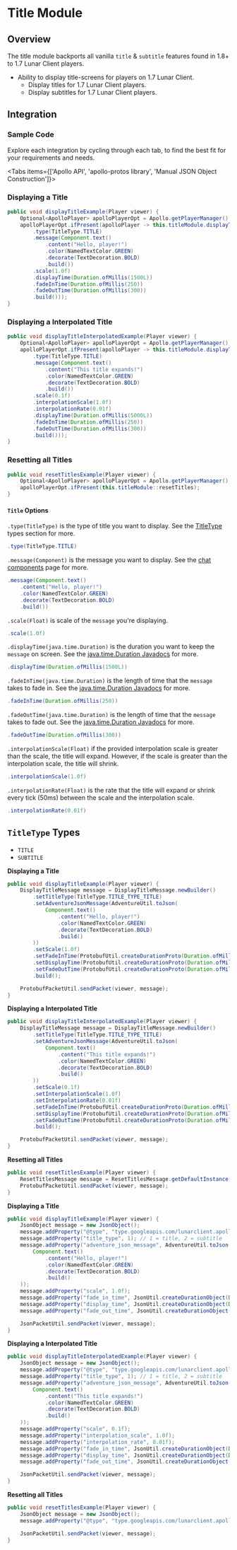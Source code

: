 
# Title Module

## Overview

The title module backports all vanilla `title` & `subtitle` features found in 1.8+ to 1.7 Lunar Client players.

- Ability to display title-screens for players on 1.7 Lunar Client.
  - Display titles for 1.7 Lunar Client players.
  - Display subtitles for 1.7 Lunar Client players.

## Integration

### Sample Code
Explore each integration by cycling through each tab, to find the best fit for your requirements and needs.

<Tabs items={['Apollo API', 'apollo-protos library', 'Manual JSON Object Construction']}>

<Tab>

### Displaying a Title

```java
public void displayTitleExample(Player viewer) {
    Optional<ApolloPlayer> apolloPlayerOpt = Apollo.getPlayerManager().getPlayer(viewer.getUniqueId());
    apolloPlayerOpt.ifPresent(apolloPlayer -> this.titleModule.displayTitle(apolloPlayer, Title.builder()
        .type(TitleType.TITLE)
        .message(Component.text()
            .content("Hello, player!")
            .color(NamedTextColor.GREEN)
            .decorate(TextDecoration.BOLD)
            .build())
        .scale(1.0f)
        .displayTime(Duration.ofMillis(1500L))
        .fadeInTime(Duration.ofMillis(250))
        .fadeOutTime(Duration.ofMillis(300))
        .build()));
}
```

### Displaying a Interpolated Title

```java
public void displayTitleInterpolatedExample(Player viewer) {
    Optional<ApolloPlayer> apolloPlayerOpt = Apollo.getPlayerManager().getPlayer(viewer.getUniqueId());
    apolloPlayerOpt.ifPresent(apolloPlayer -> this.titleModule.displayTitle(apolloPlayer, Title.builder()
        .type(TitleType.TITLE)
        .message(Component.text()
            .content("This title expands!")
            .color(NamedTextColor.GREEN)
            .decorate(TextDecoration.BOLD)
            .build())
        .scale(0.1f)
        .interpolationScale(1.0f)
        .interpolationRate(0.01f)
        .displayTime(Duration.ofMillis(5000L))
        .fadeInTime(Duration.ofMillis(250))
        .fadeOutTime(Duration.ofMillis(300))
        .build()));
}
```

### Resetting all Titles

```java
public void resetTitlesExample(Player viewer) {
    Optional<ApolloPlayer> apolloPlayerOpt = Apollo.getPlayerManager().getPlayer(viewer.getUniqueId());
    apolloPlayerOpt.ifPresent(this.titleModule::resetTitles);
}
```

#### `Title` Options

`.type(TitleType)` is the type of title you want to display. See the [TitleType](#titletype-types) types section for more.

```java
.type(TitleType.TITLE)
```

`.message(Component)` is the message you want to display. See the [chat components](https://docs.advntr.dev/text.html) page for more.

```java
.message(Component.text()
    .content("Hello, player!")
    .color(NamedTextColor.GREEN)
    .decorate(TextDecoration.BOLD)
    .build())
```

`.scale(Float)` is scale of the `message` you're displaying.

```java
.scale(1.0f)
```

`.displayTime(java.time.Duration)` is the duration you want to keep the `message` on screen. See the [java.time.Duration Javadocs](https://docs.oracle.com/javase/8/docs/api/java/time/Duration.html) for more.

```java
.displayTime(Duration.ofMillis(1500L))
```

`.fadeInTime(java.time.Duration)` is the length of time that the `message` takes to fade in. See the [java.time.Duration Javadocs](https://docs.oracle.com/javase/8/docs/api/java/time/Duration.html) for more.

```java
.fadeInTime(Duration.ofMillis(250))
```

`.fadeOutTime(java.time.Duration)` is the length of time that the `message` takes to fade out. See the [java.time.Duration Javadocs](https://docs.oracle.com/javase/8/docs/api/java/time/Duration.html) for more.

```java
.fadeOutTime(Duration.ofMillis(300))
```

`.interpolationScale(Float)` if the provided interpolation scale is greater than the scale, the title will expand. However, if the scale is greater than the interpolation scale, the title will shrink.

```java
.interpolationScale(1.0f)
```

`.interpolationRate(Float)` is the rate that the title will expand or shrink every tick (50ms) between the scale and the interpolation scale.

```java
.interpolationRate(0.01f)
```

## `TitleType` Types

* `TITLE`
* `SUBTITLE`

</Tab>

<Tab>

**Displaying a Title**

```java
public void displayTitleExample(Player viewer) {
    DisplayTitleMessage message = DisplayTitleMessage.newBuilder()
        .setTitleType(TitleType.TITLE_TYPE_TITLE)
        .setAdventureJsonMessage(AdventureUtil.toJson(
            Component.text()
                .content("Hello, player!")
                .color(NamedTextColor.GREEN)
                .decorate(TextDecoration.BOLD)
                .build()
        ))
        .setScale(1.0f)
        .setFadeInTime(ProtobufUtil.createDurationProto(Duration.ofMillis(1500)))
        .setDisplayTime(ProtobufUtil.createDurationProto(Duration.ofMillis(250)))
        .setFadeOutTime(ProtobufUtil.createDurationProto(Duration.ofMillis(300)))
        .build();

    ProtobufPacketUtil.sendPacket(viewer, message);
}
```

**Displaying a Interpolated Title**

```java
public void displayTitleInterpolatedExample(Player viewer) {
    DisplayTitleMessage message = DisplayTitleMessage.newBuilder()
        .setTitleType(TitleType.TITLE_TYPE_TITLE)
        .setAdventureJsonMessage(AdventureUtil.toJson(
            Component.text()
                .content("This title expands!")
                .color(NamedTextColor.GREEN)
                .decorate(TextDecoration.BOLD)
                .build()
        ))
        .setScale(0.1f)
        .setInterpolationScale(1.0f)
        .setInterpolationRate(0.01f)
        .setFadeInTime(ProtobufUtil.createDurationProto(Duration.ofMillis(5000)))
        .setDisplayTime(ProtobufUtil.createDurationProto(Duration.ofMillis(250)))
        .setFadeOutTime(ProtobufUtil.createDurationProto(Duration.ofMillis(300)))
        .build();

    ProtobufPacketUtil.sendPacket(viewer, message);
}
```

**Resetting all Titles**

```java
public void resetTitlesExample(Player viewer) {
    ResetTitlesMessage message = ResetTitlesMessage.getDefaultInstance();
    ProtobufPacketUtil.sendPacket(viewer, message);
}
```

</Tab>

<Tab>

**Displaying a Title**

```java
public void displayTitleExample(Player viewer) {
    JsonObject message = new JsonObject();
    message.addProperty("@type", "type.googleapis.com/lunarclient.apollo.title.v1.DisplayTitleMessage");
    message.addProperty("title_type", 1); // 1 = title, 2 = subtitle
    message.addProperty("adventure_json_message", AdventureUtil.toJson(
        Component.text()
            .content("Hello, player!")
            .color(NamedTextColor.GREEN)
            .decorate(TextDecoration.BOLD)
            .build()
    ));
    message.addProperty("scale", 1.0f);
    message.addProperty("fade_in_time", JsonUtil.createDurationObject(Duration.ofMillis(1500)));
    message.addProperty("display_time", JsonUtil.createDurationObject(Duration.ofMillis(250)));
    message.addProperty("fade_out_time", JsonUtil.createDurationObject(Duration.ofMillis(300)));

    JsonPacketUtil.sendPacket(viewer, message);
}
```

**Displaying a Interpolated Title**

```java
public void displayTitleInterpolatedExample(Player viewer) {
    JsonObject message = new JsonObject();
    message.addProperty("@type", "type.googleapis.com/lunarclient.apollo.title.v1.DisplayTitleMessage");
    message.addProperty("title_type", 1); // 1 = title, 2 = subtitle
    message.addProperty("adventure_json_message", AdventureUtil.toJson(
        Component.text()
            .content("This title expands!")
            .color(NamedTextColor.GREEN)
            .decorate(TextDecoration.BOLD)
            .build()
    ));
    message.addProperty("scale", 0.1f);
    message.addProperty("interpolation_scale", 1.0f);
    message.addProperty("interpolation_rate", 0.01f);
    message.addProperty("fade_in_time", JsonUtil.createDurationObject(Duration.ofMillis(5000)));
    message.addProperty("display_time", JsonUtil.createDurationObject(Duration.ofMillis(250)));
    message.addProperty("fade_out_time", JsonUtil.createDurationObject(Duration.ofMillis(300)));

    JsonPacketUtil.sendPacket(viewer, message);
}
```

**Resetting all Titles**

```java
public void resetTitlesExample(Player viewer) {
    JsonObject message = new JsonObject();
    message.addProperty("@type", "type.googleapis.com/lunarclient.apollo.title.v1.ResetTitlesMessage");

    JsonPacketUtil.sendPacket(viewer, message);
}
```

</Tab>

</Tabs>

